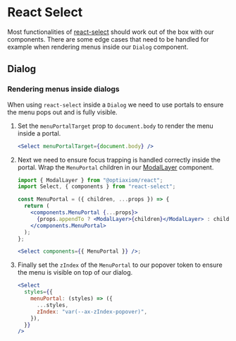 # React Select

Most functionalities of [react-select](https://github.com/JedWatson/react-select) should work out of the box with our components. There are some edge cases that need to be handled for example when rendering menus inside our `Dialog` component.

## Dialog

### Rendering menus inside dialogs

When using `react-select` inside a `Dialog` we need to use portals to ensure the menu pops out and is fully visible.

1. Set the `menuPortalTarget` prop to `document.body` to render the menu inside a portal.

   ```jsx
   <Select menuPortalTarget={document.body} />
   ```

2. Next we need to ensure focus trapping is handled correctly inside the portal. Wrap the `MenuPortal` children in our [ModalLayer](/components/modal-layer/) component.

   ```jsx
   import { ModalLayer } from "@optiaxiom/react";
   import Select, { components } from "react-select";

   const MenuPortal = ({ children, ...props }) => {
     return (
       <components.MenuPortal {...props}>
         {props.appendTo ? <ModalLayer>{children}</ModalLayer> : children}
       </components.MenuPortal>
     );
   };

   <Select components={{ MenuPortal }} />;
   ```

3. Finally set the `zIndex` of the `MenuPortal` to our popover token to ensure the menu is visible on top of our dialog.
   ```jsx
   <Select
     styles={{
       menuPortal: (styles) => ({
         ...styles,
         zIndex: "var(--ax-zIndex-popover)",
       }),
     }}
   />
   ```
